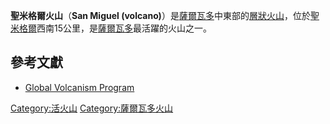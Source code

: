 {{Infobox Mountain
| Name = 聖米格爾火山
| Photo = San Miguel Volcano in 2007.jpg
| Caption = 2007年拍攝的聖米格爾火山
| Elevation = 2,130米（6,988英呎）
| Location = [[薩爾瓦多|薩爾瓦多]][[聖米格爾省|聖米格爾省]]
| Range = 
| Prominence = 
| Coordinates = {{coord|13|26|2.4|N|88|16|8.4|W|type:mountain}}
| Topographic map =
| Type = [[層狀火山|層狀火山]] 
| Age = 
| Last eruption= 2002
| First ascent =
| Easiest route=
| pushpin_map = El Salvador
| pushpin_map_caption = 聖米格爾火山的位置
| latd=13 | latm=26 | lats=2.4 | latNS=N
| longd=88 | longm=16 | longs=8.4 | longEW=W
}}

'''聖米格爾火山'''（'''San Miguel (volcano)'''）是[[薩爾瓦多|薩爾瓦多]]中東部的[[層狀火山|層狀火山]]，位於[[聖米格爾_(薩爾瓦多)|聖米格爾]]西南15公里，是[[薩爾瓦多|薩爾瓦多]]最活躍的火山之一。

== 參考文獻 ==
* [http://www.volcano.si.edu/world/volcano.cfm?vnum=1403-10= Global Volcanism Program]

[[Category:活火山|Category:活火山]]
[[Category:薩爾瓦多火山|Category:薩爾瓦多火山]]

{{geo-stub}}